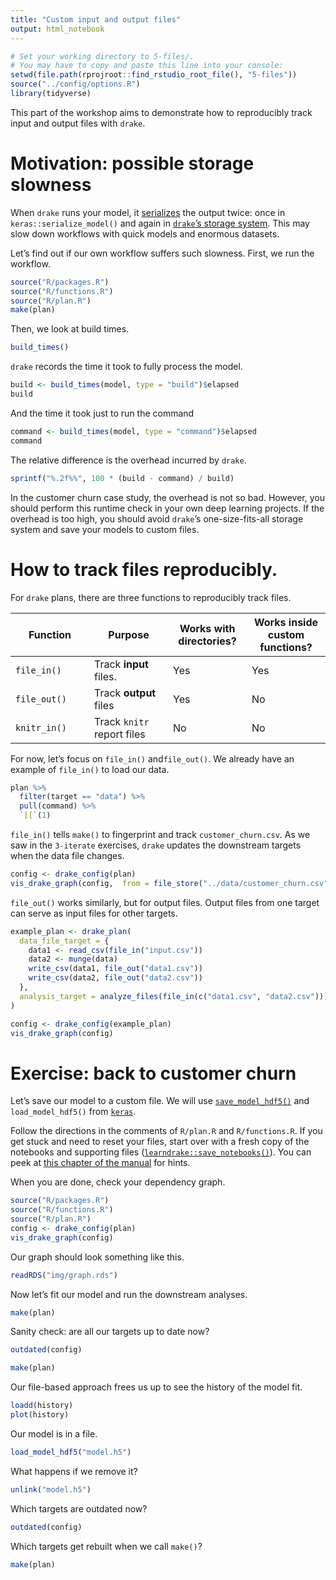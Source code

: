 ```yaml
---
title: "Custom input and output files"
output: html_notebook
---
```


```r
# Set your working directory to 5-files/.
# You may have to copy and paste this line into your console:
setwd(file.path(rprojroot::find_rstudio_root_file(), "5-files"))
source("../config/options.R")
library(tidyverse)
```

This part of the workshop aims to demonstrate how to reproducibly track input and output files with `drake`.

# Motivation: possible storage slowness

When `drake` runs your model, it [serializes](https://en.wikipedia.org/wiki/Serialization) the output twice: once in `keras::serialize_model()` and again in [`drake`'s storage system](https://github.com/richfitz/storr). This may slow down workflows with quick models and enormous datasets.

Let's find out if our own workflow suffers such slowness. First, we run the workflow.

```r
source("R/packages.R")
source("R/functions.R")
source("R/plan.R")
make(plan)
```

Then, we look at build times.

```r
build_times()
```

`drake` records the time it took to fully process the model.

```r
build <- build_times(model, type = "build")$elapsed
build
```

And the time it took just to run the command

```r
command <- build_times(model, type = "command")$elapsed
command
```

The relative difference is the overhead incurred by `drake`.

```r
sprintf("%.2f%%", 100 * (build - command) / build)
```

In the customer churn case study, the overhead is not so bad. However, you should perform this runtime check in your own deep learning projects. If the overhead is too high, you should avoid `drake`'s one-size-fits-all storage system and save your models to custom files. 

# How to track files reproducibly.

For `drake` plans, there are three functions to reproducibly track files.

Function | Purpose | Works with directories? | Works inside custom functions?
---|---|---|---
`file_in()` | Track **input** files. | Yes | Yes
`file_out()` | Track **output** files | Yes | No
`knitr_in()` | Track `knitr` report files | No | No

For now, let's focus on `file_in()` and` file_out()`. We already have an example of `file_in()` to load our data.

```r
plan %>%
  filter(target == "data") %>%
  pull(command) %>%
  `[[`(1)
```

`file_in()` tells `make()` to fingerprint and track `customer_churn.csv`. As we saw in the `3-iterate` exercises, `drake` updates the downstream targets when the data file changes.

```r
config <- drake_config(plan)
vis_drake_graph(config,  from = file_store("../data/customer_churn.csv"))
```

`file_out()` works similarly, but for output files. Output files from one target can serve as input files for other targets.

```r
example_plan <- drake_plan(
  data_file_target = {
    data1 <- read_csv(file_in("input.csv"))
    data2 <- munge(data)
    write_csv(data1, file_out("data1.csv"))
    write_csv(data2, file_out("data2.csv"))
  },
  analysis_target = analyze_files(file_in(c("data1.csv", "data2.csv")))
)

config <- drake_config(example_plan)
vis_drake_graph(config)
```


# Exercise: back to customer churn

Let's save our model to a custom file. We will use [`save_model_hdf5()`](https://keras.rstudio.com/reference/save_model_hdf5.html) and `load_model_hdf5()` from [`keras`](https://keras.rstudio.com).

Follow the directions in the comments of `R/plan.R` and `R/functions.R`. If you get stuck and need to reset your files, start over with a fresh copy of the notebooks and supporting files ([`learndrake::save_notebooks()`](https://github.com/wlandau/learndrake)). You can peek at [this chapter of the manual](https://ropenscilabs.github.io/drake-manual/churn.html#increasing-efficiency) for hints.

When you are done, check your dependency graph.

```r
source("R/packages.R")
source("R/functions.R")
source("R/plan.R")
config <- drake_config(plan)
vis_drake_graph(config)
```

Our graph should look something like this.

```r
readRDS("img/graph.rds")
```

Now let's fit our model and run the downstream analyses.

```r
make(plan)
```

Sanity check: are all our targets up to date now?

```r
outdated(config)
```

```r
make(plan)
```

Our file-based approach frees us up to see the history of the model fit.

```r
loadd(history)
plot(history)
```


Our model is in a file.

```r
load_model_hdf5("model.h5")
```

What happens if we remove it?

```r
unlink("model.h5")
```

Which targets are outdated now?

```r
outdated(config)
```

Which targets get rebuilt when we call `make()`?

```r
make(plan)
```
